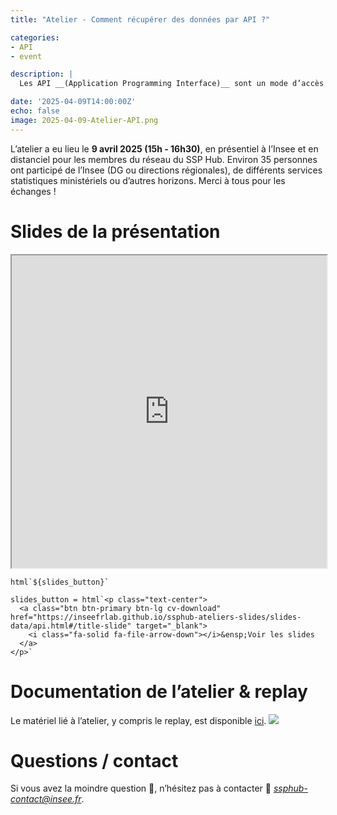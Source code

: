 ```yaml
---
title: "Atelier - Comment récupérer des données par API ?"

categories:
- API
- event

description: |
  Les API __(Application Programming Interface)__ sont un mode d’accès aux données en expansion. Grâce aux API, l’automatisation de scripts est facilitée puisqu’il n’est plus nécessaire de stocker un fichier, et gérer ses versions, mais uniquement de requêter une base et laisser au producteur de données le soin de gérer les mises à jour de la base. Le but de cet atelier est de vous donner les bases pour utiliser des API par vous-même.

date: '2025-04-09T14:00:00Z'
echo: false
image: 2025-04-09-Atelier-API.png
---
```



L'atelier a eu lieu le __9 avril 2025 (15h - 16h30)__, en présentiel à l'Insee et en distanciel pour les membres du réseau du SSP Hub. Environ 35 personnes ont participé de l'Insee (DG ou directions régionales), de différents services statistiques ministériels ou d'autres horizons. Merci à tous pour les échanges ! 

# Slides de la présentation
```{=html}
<div>
<iframe class="slide-deck" style="width: 100%; height: 500px" src="https://inseefrlab.github.io/ssphub-ateliers-slides/slides-data/api.html#/title-slide/"></iframe>
</div>
```

```ojs
html`${slides_button}`
```



```ojs
slides_button = html`<p class="text-center">
  <a class="btn btn-primary btn-lg cv-download" href="https://inseefrlab.github.io/ssphub-ateliers-slides/slides-data/api.html#/title-slide" target="_blank">
    <i class="fa-solid fa-file-arrow-down"></i>&ensp;Voir les slides
  </a>
</p>`
```

# Documentation de l'atelier & replay
Le matériel lié à l'atelier, y compris le replay, est disponible [ici](https://inseefrlab.github.io/ssphub-ateliers/sessions/api.html){target="_blank"}.
![](API-site-preview.png)

# Questions / contact
Si vous avez la moindre question 🤨, n'hésitez pas à contacter 📧 _<ssphub-contact@insee.fr>_.